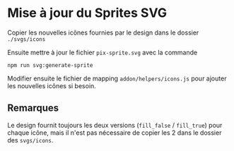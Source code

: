 
<Meta title="Développement/Mis à jour du sprite.svg" />

# Mise à jour du Sprites SVG

Copier les nouvelles icônes fournies par le design dans le dossier `./svgs/icons`

Ensuite mettre à jour le fichier `pix-sprite.svg` avec la commande

```shell
npm run svg:generate-sprite
```

Modifier ensuite le fichier de mapping `addon/helpers/icons.js` pour ajouter les nouvelles icônes si besoin.

## Remarques

Le design fournit toujours les deux versions (`fill_false` / `fill_true`) pour chaque icône, mais il n'est pas nécessaire de copier les 2 dans le dossier des `svgs/icons`.
